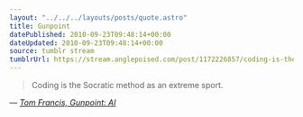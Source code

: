 ```yaml
---
layout: "../../../layouts/posts/quote.astro"
title: Gunpoint
datePublished: 2010-09-23T09:48:14+00:00
dateUpdated: 2010-09-23T09:48:14+00:00
source: tumblr stream
tumblrUrl: https://stream.anglepoised.com/post/1172226857/coding-is-the-socratic-method-as-an-extreme-sport
---
```


> Coding is the Socratic method as an extreme sport.

— <cite>[Tom Francis, _Gunpoint: AI_](https://www.pentadact.com/2010-09-19-gunpoint-ai/)</cite>
